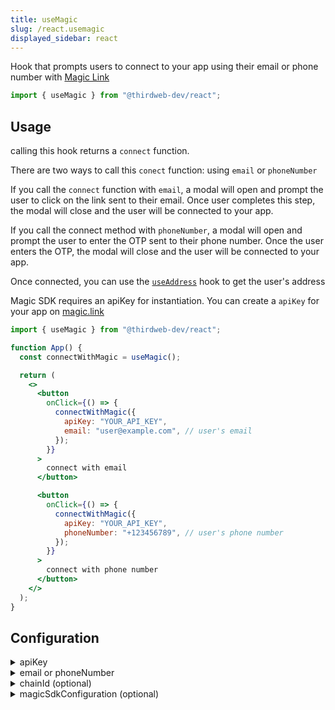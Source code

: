 ```yaml
---
title: useMagic
slug: /react.usemagic
displayed_sidebar: react
---
```


Hook that prompts users to connect to your app using their email or phone number with [Magic Link](/wallet/magic)

```jsx
import { useMagic } from "@thirdweb-dev/react";
```

## Usage

calling this hook returns a `connect` function.

There are two ways to call this `conect` function: using `email` or `phoneNumber`

If you call the `connect` function with `email`, a modal will open and prompt the user to click on the link sent to their email. Once user completes this step, the modal will close and the user will be connected to your app.

If you call the connect method with `phoneNumber`, a modal will open and prompt the user to enter the OTP sent to their phone number. Once the user enters the OTP, the modal will close and the user will be connected to your app.

Once connected, you can use the [`useAddress`](/react/react.useaddress) hook to get the user's address

Magic SDK requires an apiKey for instantiation. You can create a `apiKey` for your app on [magic.link](https://magic.link/)

```jsx
import { useMagic } from "@thirdweb-dev/react";

function App() {
  const connectWithMagic = useMagic();

  return (
    <>
      <button
        onClick={() => {
          connectWithMagic({
            apiKey: "YOUR_API_KEY",
            email: "user@example.com", // user's email
          });
        }}
      >
        connect with email
      </button>

      <button
        onClick={() => {
          connectWithMagic({
            apiKey: "YOUR_API_KEY",
            phoneNumber: "+123456789", // user's phone number
          });
        }}
      >
        connect with phone number
      </button>
    </>
  );
}
```

## Configuration

<details>
  <summary>apiKey </summary>
  <div>

Your Magic Link apiKey. You can get an API key by signing up for an account on [Magic Link's website](https://magic.link/).

Must be a `string`.

</div>
</details>

<details>
  <summary>email or phoneNumber </summary>
  <div>

specify either `email` or `phoneNumber` of the user to connect to your app.

If you call the `connect` function with `email`, a modal will open and prompt the user to click on the link sent to their email. Once user completes this step, the modal will close and the user will be connected to your app.

If you call the connect method with `phoneNumber`, a modal will open and prompt the user to enter the OTP sent to their phone number. Once the user enters the OTP, the modal will close and the user will be connected to your app.

</div>
</details>

<details>
  <summary>chainId (optional)</summary>
  <div>

To connect to a specific chain when connecting the wallet,
pass the `chainId` in a configuration object as shown below.

```ts
chainId: number;
```

```jsx
import { useMagic } from "@thirdweb-dev/react";
import { Polygon } from "@thirdweb-dev/chains";

function App() {
  const connectWithMagic = useMagic();

  return (
    <button
      onClick={() =>
        connectWithMagic({
          apiKey: "YOUR_API_KEY",
          chainId: Polygon.chainId,
          email: "user@example.com",
        })
      }
    >
      Connect Wallet
    </button>
  );
}
```

You must add this chain in `ThirdwebProvider`&rsquo;s [supportedChains](/react/react.thirdwebprovider#supportedChains) prop as shown below

```jsx
import { Polygon } from "@thirdweb-dev/chains";
import { ThirdwebProvider } from "@thirdweb-dev/react";

export function YourApp() {
  return (
    <ThirdwebProvider supportedChains={[Polygon]}>
      <App />
    </ThirdwebProvider>
  );
}
```

</div>
</details>

<details>
  <summary>magicSdkConfiguration (optional)</summary>
  <div>

Configuration for Magic Auth SDK.

```ts
{
  locale?: string;
  endpoint?: string;
  testMode?: boolean;
}
```

<details>
  <summary>local (optional)</summary>
  <div>

Customize the language of Magic's modal, email and confirmation screen. See [Localization](https://magic.link/docs/auth/more/customization/localization) for more.

</div>
</details>

<details>
  <summary>endpoint (optional)</summary>
  <div>

A URL pointing to the Magic iframe application.

</div>
</details>

<details>
  <summary>testMode (optional)</summary>
  <div>

Enable [testMode](https://magic.link/docs/auth/introduction/test-mode) to assert the desired behavior through the email address you provide to `loginWithMagicLink` without having to go through the auth flow.

</div>
</details>

</div>
</details>
